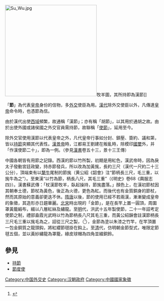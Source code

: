 [[File:Su_Wu.jpg|300px]]牧羊圖，其所持即為漢節]]

「'''節'''」為代表[[皇帝|皇帝]]身份的信物，多[[外交|外交]]使臣為用。[[漢代|漢代]]除外交使臣以外，凡傳達[[皇帝|皇帝]]命令時，也憑節為信。

由於漢代出使[[西域|西域]]頻繁，故通稱「漢節」；亦有稱「胡節」，以其用於通胡之故。由於出使外國或諸侯國之外交官員需持節，故聯稱「[[使節|使節]]」，延用至今。

除外交官使用漢節以代表皇帝之外，凡代皇帝行事如分封、鎮壓、簽約、議和第，皆以[[持節|持節]]突顯其代表性。[[漢景帝|漢景帝]]時，江都易王劉建在叛亂時，除模印[[國壐|國壐]]外，并「作漢使節二十」，即為一例。（參見[[漢書|漢書]]卷五十三，景十三王傳）

中國各朝皆有用節之記錄。西漢的節以竹所製，初期是用紅色，漢武帝時，因為戾太子發動宮廷政變，持赤節發兵，所以改為加黃旄，長約三尺（漢代一尺約二十三公分），頂端束有以[[氂牛|氂牛]]尾制的節旄（黄公紹《韶會》注“節柄長三尺，毛三重，以旄牛為之”）。至東漢“以竹為節，柄長八尺，其毛三重”（《明史》卷68《輿服志四》）。漢書蘇武傳：「杖漢節牧羊，臥起操持，節旄盡落。」顏色上，在漢初節杖因其朝奉土德，節杖為黃色，後正為火德，更色為紅{{来源请求}}。而後代也有金質銅身的節杖，然而其原始的意義卻更迭不休。[[隋|隋]][[唐|唐]]以後，節的使用已經不若兩漢，漸漸變成皇帝的象徵，其造形亦日趨華麗。[[北宋|北宋]]時出現的「金節」，是在長竿上置一圓頂，周圍罩黃籠緞布，綴以八層紅絲及繡龍。至[[明|明]]代，洪武十五年製使節，二十一年詔考定使節之制，禮部盍霞光武時以竹為節柄長八尺其毛三重，而黃公紹韻會註漢節柄長三尺毛三重以旄毛為之，詔從三尺之製，（<ref>{{cite web |title=《明史》卷23 |url=https://ctext.org/library.pl?if=gb&file=142943&page=106}}</ref>），金節為塗以朱漆之竹竿，在竿頂置一包金銅質之龍頭鈎，將紅纓節毬掛在鈎上。至[[清|清]]代，仿明朝金節型式，唯限定節毬五個，並以黃紗繡龍為罩籠，綠皮球帽為四角並綴銅鈴。

==參見==
*[[持節|持節]]
*[[節度使|節度使]]

[[Category:中国外交史|Category:中国外交史]]
[[Category:汉朝政府|Category:汉朝政府]]
[[Category:中國國家象徵|Category:中國國家象徵]]